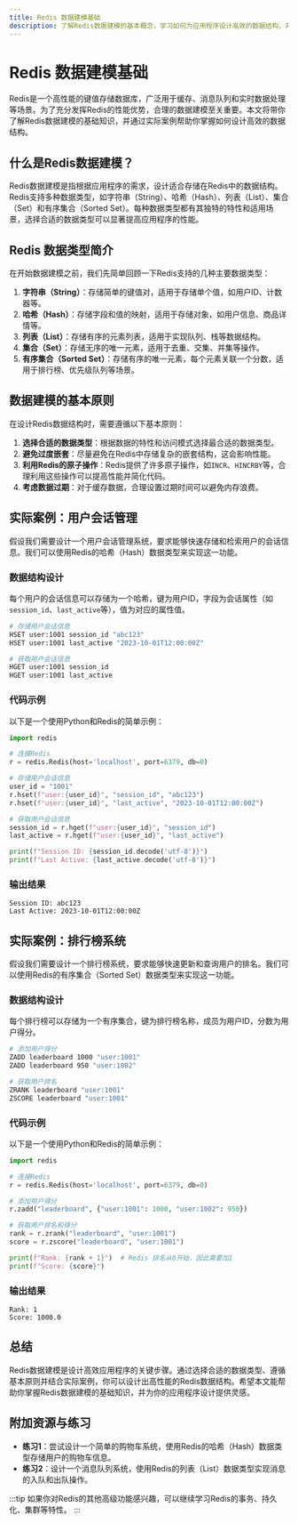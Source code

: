 ```yaml
---
title: Redis 数据建模基础
description: 了解Redis数据建模的基本概念，学习如何为应用程序设计高效的数据结构，并通过实际案例掌握Redis的核心用法。
---
```


# Redis 数据建模基础

Redis是一个高性能的键值存储数据库，广泛用于缓存、消息队列和实时数据处理等场景。为了充分发挥Redis的性能优势，合理的数据建模至关重要。本文将带你了解Redis数据建模的基础知识，并通过实际案例帮助你掌握如何设计高效的数据结构。

## 什么是Redis数据建模？

Redis数据建模是指根据应用程序的需求，设计适合存储在Redis中的数据结构。Redis支持多种数据类型，如字符串（String）、哈希（Hash）、列表（List）、集合（Set）和有序集合（Sorted Set）。每种数据类型都有其独特的特性和适用场景，选择合适的数据类型可以显著提高应用程序的性能。

## Redis 数据类型简介

在开始数据建模之前，我们先简单回顾一下Redis支持的几种主要数据类型：

1. **字符串（String）**：存储简单的键值对，适用于存储单个值，如用户ID、计数器等。
2. **哈希（Hash）**：存储字段和值的映射，适用于存储对象，如用户信息、商品详情等。
3. **列表（List）**：存储有序的元素列表，适用于实现队列、栈等数据结构。
4. **集合（Set）**：存储无序的唯一元素，适用于去重、交集、并集等操作。
5. **有序集合（Sorted Set）**：存储有序的唯一元素，每个元素关联一个分数，适用于排行榜、优先级队列等场景。

## 数据建模的基本原则

在设计Redis数据结构时，需要遵循以下基本原则：

1. **选择合适的数据类型**：根据数据的特性和访问模式选择最合适的数据类型。
2. **避免过度嵌套**：尽量避免在Redis中存储复杂的嵌套结构，这会影响性能。
3. **利用Redis的原子操作**：Redis提供了许多原子操作，如`INCR`、`HINCRBY`等，合理利用这些操作可以提高性能并简化代码。
4. **考虑数据过期**：对于缓存数据，合理设置过期时间可以避免内存浪费。

## 实际案例：用户会话管理

假设我们需要设计一个用户会话管理系统，要求能够快速存储和检索用户的会话信息。我们可以使用Redis的哈希（Hash）数据类型来实现这一功能。

### 数据结构设计

每个用户的会话信息可以存储为一个哈希，键为用户ID，字段为会话属性（如`session_id`、`last_active`等），值为对应的属性值。

```bash
# 存储用户会话信息
HSET user:1001 session_id "abc123"
HSET user:1001 last_active "2023-10-01T12:00:00Z"

# 获取用户会话信息
HGET user:1001 session_id
HGET user:1001 last_active
```

### 代码示例

以下是一个使用Python和Redis的简单示例：

```python
import redis

# 连接Redis
r = redis.Redis(host='localhost', port=6379, db=0)

# 存储用户会话信息
user_id = "1001"
r.hset(f"user:{user_id}", "session_id", "abc123")
r.hset(f"user:{user_id}", "last_active", "2023-10-01T12:00:00Z")

# 获取用户会话信息
session_id = r.hget(f"user:{user_id}", "session_id")
last_active = r.hget(f"user:{user_id}", "last_active")

print(f"Session ID: {session_id.decode('utf-8')}")
print(f"Last Active: {last_active.decode('utf-8')}")
```

### 输出结果

```plaintext
Session ID: abc123
Last Active: 2023-10-01T12:00:00Z
```

## 实际案例：排行榜系统

假设我们需要设计一个排行榜系统，要求能够快速更新和查询用户的排名。我们可以使用Redis的有序集合（Sorted Set）数据类型来实现这一功能。

### 数据结构设计

每个排行榜可以存储为一个有序集合，键为排行榜名称，成员为用户ID，分数为用户得分。

```bash
# 添加用户得分
ZADD leaderboard 1000 "user:1001"
ZADD leaderboard 950 "user:1002"

# 获取用户排名
ZRANK leaderboard "user:1001"
ZSCORE leaderboard "user:1001"
```

### 代码示例

以下是一个使用Python和Redis的简单示例：

```python
import redis

# 连接Redis
r = redis.Redis(host='localhost', port=6379, db=0)

# 添加用户得分
r.zadd("leaderboard", {"user:1001": 1000, "user:1002": 950})

# 获取用户排名和得分
rank = r.zrank("leaderboard", "user:1001")
score = r.zscore("leaderboard", "user:1001")

print(f"Rank: {rank + 1}")  # Redis 排名从0开始，因此需要加1
print(f"Score: {score}")
```

### 输出结果

```plaintext
Rank: 1
Score: 1000.0
```

## 总结

Redis数据建模是设计高效应用程序的关键步骤。通过选择合适的数据类型、遵循基本原则并结合实际案例，你可以设计出高性能的Redis数据结构。希望本文能帮助你掌握Redis数据建模的基础知识，并为你的应用程序设计提供灵感。

## 附加资源与练习

- **练习1**：尝试设计一个简单的购物车系统，使用Redis的哈希（Hash）数据类型存储用户的购物车信息。
- **练习2**：设计一个消息队列系统，使用Redis的列表（List）数据类型实现消息的入队和出队操作。

:::tip
如果你对Redis的其他高级功能感兴趣，可以继续学习Redis的事务、持久化、集群等特性。
:::